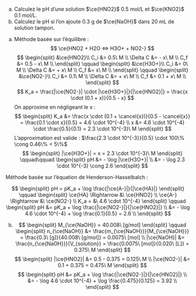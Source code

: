 ::: {.Exercise data-latex=""}

a. Calculez le pH d'une solution $\ce{HNO2}$ 0.5 mol/L et $\ce{KNO2}$ 0.1 mol/L.
\vspace{\stretch{1}}
<!--b. Sachant qu'une solution $\ce{HNO2}$ 0.5 mol/L a un pH de 1.8, votre résultat vous paraît-il cohérent ? Justifiez.
\vspace{\stretch{1}}-->
b. Calculez le pH si l'on ajoute 0.3 g de $\ce{NaOH}$ dans 20 mL de solution tampon.
\vspace{\stretch{1}}

:::

::: {.Answer data-latex=""}

a. Méthode basée sur l'équilibre :
$$
\ce{HNO2 + H2O <=> H3O+ + NO2-}
$$
$$
\begin{split}
&\ce{HNO2}\\
C_i &= 0.5\ M \\
\Delta C &= - x\ M \\
C_f &= 0.5 - x\ M \\
\end{split}
\qquad
\begin{split}
&\ce{H3O+}\\
C_i &= 0\ M \\
\Delta C &= + x\ M \\
C_f &= x\ M \\
\end{split}
\qquad
\begin{split}
&\ce{NO2-}\\
C_i &= 0.1\ M \\
\Delta C &= + x\ M \\
C_f &= 0.1 + x\ M \\
\end{split}
$$
$$
K_a = \frac{|\ce{NO2-}| \cdot |\ce{H3O+}|}{|\ce{HNO2}|} = \frac{x \cdot (0.1 + x)}{0.5 - x}
$$
On approxime en négligeant le x : 
$$
\begin{split}
K_a &= \frac{x \cdot (0.1 + \cancel{x})}{0.5 - \cancel{x}} = \frac{0.1 \cdot x}{0.5} = 4.6 \cdot 10^{-4} \\
x &= 4.6 \cdot 10^{-4} \cdot \frac{0.5}{0.1} = 2.3 \cdot 10^{-3}\ M
\end{split}
$$
L'approximation est valide : $\frac{2.3 \cdot 10^{-3}}{0.5} \cdot 100\% \cong 0.46\% < 5\%$
$$
\begin{split}
|\ce{H3O+}| = x = 2.3 \cdot 10^{-3}\ M
\end{split}
\qquad\qquad
\begin{split}
pH &= - \log |\ce{H3O+}| \\
 &= - \log 2.3 \cdot 10^{-3} \cong 2.6
\end{split}
$$

Méthode basée sur l’équation de Henderson-Hasselbalch :

$$
\begin{split}
  pH = pK_a + \log \frac{|\ce{A-}|}{|\ce{HA}|}
\end{split}
\qquad
\begin{split}
  \ce{HA} \Rightarrow &\ \ce{HNO2} \\
  \ce{A-} \Rightarrow &\ \ce{NO2-} \\
  K_a = &\ 4.6 \cdot 10^{-4}
\end{split}
\qquad
\begin{split}
  pH &= pK_a + \log \frac{|\ce{NO2-}|}{|\ce{HNO2}|} \\
  &= - \log 4.6 \cdot 10^{-4} + \log \frac{0.1}{0.5} = 2.6 \\
\end{split}
$$

<!--b. Oui, une solution tampon sera moins acide que la solution acide.-->

b. $$
\begin{split}
M_{\ce{NaOH}} = 40.008\ [g/mol]
\end{split}
\qquad
\begin{split}
n_{\ce{NaOH}} &= \frac{m_{\ce{NaOH}}}{M_{\ce{NaOH}}} = \frac{0.3\ [g]}{40.008\ [g/mol]} = 0.0075\ [mol] \\
|\ce{NaOH}| &= \frac{n_{\ce{NaOH}}}{V_{solution}} = \frac{0.0075\ [mol]}{0.020\ [L]} = 0.375\ M
\end{split}
$$
$$
\begin{split}
|\ce{HNO2}| &= 0.5 - 0.375 = 0.125\ M \\
|\ce{NO2-}| &= 0.1 + 0.375 = 0.475\ M
\end{split}
$$
$$
\begin{split}
  pH &= pK_a + \log \frac{|\ce{NO2-}|}{|\ce{HNO2}|} \\
  &= - \log 4.6 \cdot 10^{-4} + \log \frac{0.475}{0.125} = 3.92 \\
\end{split}
$$
:::
